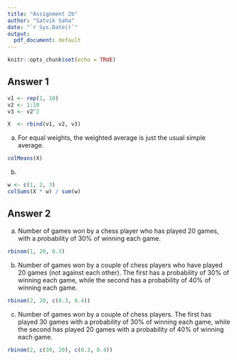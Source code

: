 ```yaml
---
title: "Assignment 2b"
author: "Satvik Saha"
date: "`r Sys.Date()`"
output:
  pdf_document: default
---
```


```r
knitr::opts_chunk$set(echo = TRUE)
```

## Answer 1

```r
v1 <- rep(1, 10)
v2 <- 1:10
v3 <- v2^2

X  <- rbind(v1, v2, v3)
```

(a) For equal weights, the weighted average is just the usual simple average.
```r
colMeans(X)
```

(b)
```r
w <- c(1, 2, 3)
colSums(X * w) / sum(w)
```


## Answer 2

(a) Number of games won by a chess player who has played 20 games, with a probability of 30% of winning each game.
```r
rbinom(1, 20, 0.3)
```

(b) Number of games won by a couple of chess players who have played 20 games (not against each other). The first has a probability of 30% of winning each game, while the second has a probability of 40% of winning each game.
```r
rbinom(2, 20, c(0.3, 0.4))
```

(c) Number of games won by a couple of chess players. The first has played 30 games with a probability of 30% of winning each game, while the second has played 20 games with a probability of 40% of winning each game.
```r
rbinom(2, c(30, 20), c(0.3, 0.4))
```